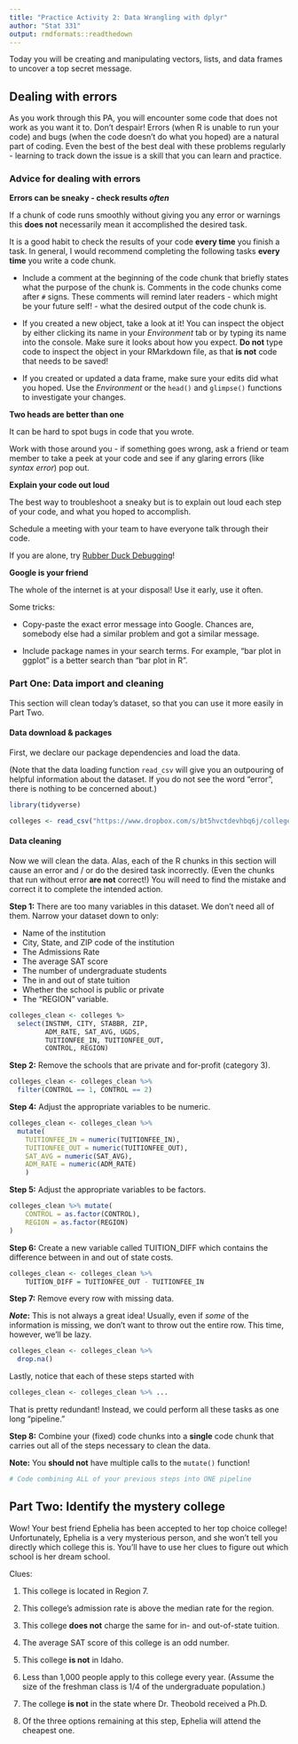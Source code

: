 ```yaml
---
title: "Practice Activity 2: Data Wrangling with dplyr"
author: "Stat 331"
output: rmdformats::readthedown
---
```


Today you will be creating and manipulating vectors, lists, and data frames to
uncover a top secret message.

## Dealing with errors

As you work through this PA, you will encounter some code that does not work as
you want it to.  Don't despair!  Errors (when R is unable to run your code) and
bugs (when the code doesn't do what you hoped) are a natural part of coding. 
Even the best of the best deal with these problems regularly - learning to track
down the issue is a skill that you can learn and practice.

### Advice for dealing with errors

**Errors can be sneaky - check results _often_** 

If a chunk of code runs smoothly without giving you any error or warnings this
**does not** necessarily mean it accomplished the desired task.

It is a good habit to check the results of your code **every time** you finish a
task. In general, I would recommend completing the following tasks **every time**
you write a code chunk.

* Include a comment at the beginning of the code chunk that briefly states what
the purpose of the chunk is. Comments in the code chunks come after `#` signs. 
These comments will remind later readers - which might be your future self! - 
what the desired output of the code chunk is.

* If you created a new object, take a look at it! You can inspect the object by
either clicking its name in your *Environment* tab or by typing its name into
the console.  Make sure it looks about how you expect. **Do not** type code to 
inspect the object in your RMarkdown file, as that **is not** code that needs 
to be saved! 

* If you created or updated a data frame, make sure your edits did what you
hoped.  Use the *Environment* or the `head()` and `glimpse()` functions to
investigate your changes.


**Two heads are better than one**

It can be hard to spot bugs in code that you wrote.  

Work with those around you - if something goes wrong, ask a friend or team member
to take a peek at your code and see if any glaring errors (like *syntax error*)
pop out.

**Explain your code out loud**

The best way to troubleshoot a sneaky but is to explain out loud each step of
your code, and what you hoped to accomplish.

Schedule a meeting with your team to have everyone talk through their code. 

If you are alone, try 
[Rubber Duck Debugging](https://en.wikipedia.org/wiki/Rubber_duck_debugging)! 

**Google is your friend**

The whole of the internet is at your disposal!  Use it early, use it often.

Some tricks:

* Copy-paste the exact error message into Google. Chances are, somebody else had
a similar problem and got a similar message.

* Include package names in your search terms.  For example, "bar plot in ggplot"
is a better search than "bar plot in R".


### Part One: Data import and cleaning

This section will clean today's dataset, so that you can use it more easily in
Part Two.


#### Data download & packages

First, we declare our package dependencies and load the data.

(Note that the data loading function `read_csv` will give you an outpouring of
helpful information about the dataset.  If you do not see the word "error",
there is nothing to be concerned about.)

```r
library(tidyverse)

colleges <- read_csv("https://www.dropbox.com/s/bt5hvctdevhbq6j/colleges.csv?dl=1")
```


#### Data cleaning

Now we will clean the data.  Alas, each of the R chunks in this section will
cause an error and / or do the desired task incorrectly.  (Even the chunks that
run without error **are not** correct!) You will need to find the mistake and
correct it to complete the intended action. 

__Step 1:__ There are too many variables in this dataset.  We don't need all of them.
Narrow your dataset down to only:

- Name of the institution
- City, State, and ZIP code of the institution
- The Admissions Rate
- The average SAT score
- The number of undergraduate students
- The in and out of state tuition
- Whether the school is public or private
- The "REGION" variable.

```r
colleges_clean <- colleges %>
  select(INSTNM, CITY, STABBR, ZIP,
         ADM_RATE, SAT_AVG, UGDS,
         TUITIONFEE_IN, TUITIONFEE_OUT,
         CONTROL, REGION) 
```

__Step 2:__ Remove the schools that are private and for-profit (category 3).

```r
colleges_clean <- colleges_clean %>%
  filter(CONTROL == 1, CONTROL == 2) 
```


__Step 4:__ Adjust the appropriate variables to be numeric.


```r
colleges_clean <- colleges_clean %>%
  mutate(
    TUITIONFEE_IN = numeric(TUITIONFEE_IN),
    TUITIONFEE_OUT = numeric(TUITIONFEE_OUT),
    SAT_AVG = numeric(SAT_AVG),
    ADM_RATE = numeric(ADM_RATE)
    ) 
```

__Step 5:__ Adjust the appropriate variables to be factors.


```r
colleges_clean %>% mutate(
    CONTROL = as.factor(CONTROL),
    REGION = as.factor(REGION)
)
```

__Step 6:__ Create a new variable called TUITION_DIFF which contains the 
difference between in and out of state costs.

```r
colleges_clean <- colleges_clean %>% 
    TUITION_DIFF = TUITIONFEE_OUT - TUITIONFEE_IN
```


__Step 7:__ Remove every row with missing data.  

**_Note_:** This is not always a great idea!  Usually, even if *some* of the
information is missing, we don't want to throw out the entire row.  This time,
however, we'll be lazy.

```r
colleges_clean <- colleges_clean %>% 
  drop.na()
```


Lastly, notice that each of these steps started with 

```r
colleges_clean <- colleges_clean %>% ...
```

That is pretty redundant!  Instead, we could perform all these tasks as one long
"pipeline."  

__Step 8:__ Combine your (fixed) code chunks into a **single** code chunk that
carries out all of the steps necessary to clean the data.

**Note:** You **should not** have multiple calls to the `mutate()` function! 

```r
# Code combining ALL of your previous steps into ONE pipeline


```


## Part Two:  Identify the mystery college

Wow!  Your best friend Ephelia has been accepted to her top choice college!
Unfortunately, Ephelia is a very mysterious person, and she won't tell you
directly which college this is.  You'll have to use her clues to figure out
which school is her dream school.


Clues:

1. This college is located in Region 7.

2. This college's admission rate is above the median rate for the region.

3. This college **does not** charge the same for in- and out-of-state tuition.

4. The average SAT score of this college is an odd number.

5. This college **is not** in Idaho. 

6. Less than 1,000 people apply to this college every year.  (Assume the size of
the freshman class is 1/4 of the undergraduate population.)

7. The college **is not** in the state where Dr. Theobold received a Ph.D. 

8. Of the three options remaining at this step, Ephelia will attend the cheapest
one.

